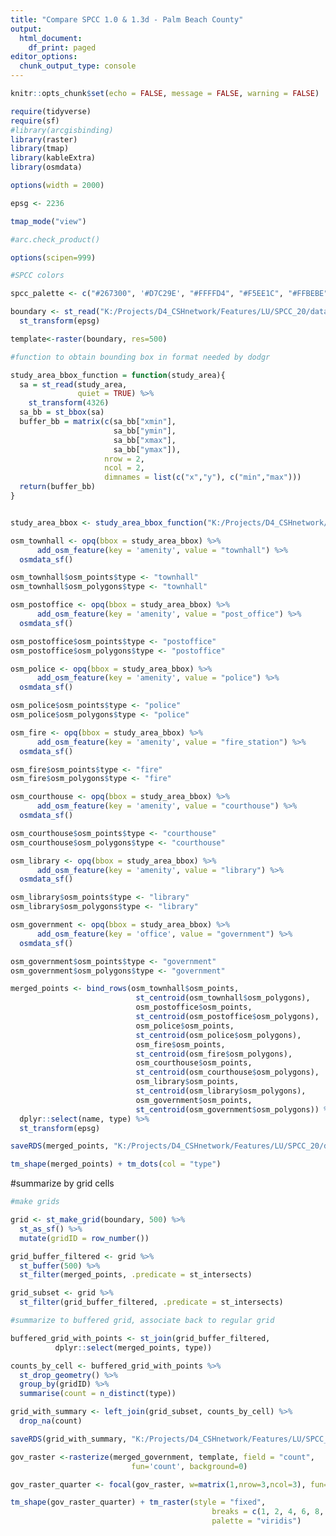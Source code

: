 ```yaml
---
title: "Compare SPCC 1.0 & 1.3d - Palm Beach County"
output:
  html_document:
    df_print: paged
editor_options:
  chunk_output_type: console
---
```


```r

knitr::opts_chunk$set(echo = FALSE, message = FALSE, warning = FALSE)

require(tidyverse)
require(sf)
#library(arcgisbinding)
library(raster)
library(tmap)
library(kableExtra)
library(osmdata)

options(width = 2000)

epsg <- 2236

tmap_mode("view")

#arc.check_product()

options(scipen=999)
```

```r
#SPCC colors

spcc_palette <- c("#267300", '#D7C29E', "#FFFFD4", "#F5EE1C", "#FFBEBE", "#E60000", "#730000", "#89CD66", "#828282", "#AA66CD", "#004C73", "#00C5FF")

boundary <- st_read("K:/Projects/D4_CSHnetwork/Features/LU/SPCC_20/data_prep/cleaned_data/study_area/study_area.shp", quiet = TRUE) %>% 
  st_transform(epsg)

template<-raster(boundary, res=500)

```


```r
#function to obtain bounding box in format needed by dodgr

study_area_bbox_function = function(study_area){
  sa = st_read(study_area,
               quiet = TRUE) %>%
    st_transform(4326)
  sa_bb = st_bbox(sa)
  buffer_bb = matrix(c(sa_bb["xmin"],
                       sa_bb["ymin"],
                       sa_bb["xmax"],
                       sa_bb["ymax"]),
                     nrow = 2,
                     ncol = 2,
                     dimnames = list(c("x","y"), c("min","max")))
  return(buffer_bb)
}


study_area_bbox <- study_area_bbox_function("K:/Projects/D4_CSHnetwork/Features/LU/SPCC_20/data_prep/cleaned_data/study_area/study_area.shp")
```


```r

osm_townhall <- opq(bbox = study_area_bbox) %>%
      add_osm_feature(key = 'amenity', value = "townhall") %>% 
  osmdata_sf()

osm_townhall$osm_points$type <- "townhall"
osm_townhall$osm_polygons$type <- "townhall"

osm_postoffice <- opq(bbox = study_area_bbox) %>%
      add_osm_feature(key = 'amenity', value = "post_office") %>% 
  osmdata_sf()

osm_postoffice$osm_points$type <- "postoffice"
osm_postoffice$osm_polygons$type <- "postoffice"

osm_police <- opq(bbox = study_area_bbox) %>%
      add_osm_feature(key = 'amenity', value = "police") %>% 
  osmdata_sf()

osm_police$osm_points$type <- "police"
osm_police$osm_polygons$type <- "police"

osm_fire <- opq(bbox = study_area_bbox) %>%
      add_osm_feature(key = 'amenity', value = "fire_station") %>% 
  osmdata_sf()

osm_fire$osm_points$type <- "fire"
osm_fire$osm_polygons$type <- "fire"

osm_courthouse <- opq(bbox = study_area_bbox) %>%
      add_osm_feature(key = 'amenity', value = "courthouse") %>% 
  osmdata_sf()

osm_courthouse$osm_points$type <- "courthouse"
osm_courthouse$osm_polygons$type <- "courthouse"

osm_library <- opq(bbox = study_area_bbox) %>%
      add_osm_feature(key = 'amenity', value = "library") %>% 
  osmdata_sf()

osm_library$osm_points$type <- "library"
osm_library$osm_polygons$type <- "library"

osm_government <- opq(bbox = study_area_bbox) %>%
      add_osm_feature(key = 'office', value = "government") %>% 
  osmdata_sf()

osm_government$osm_points$type <- "government"
osm_government$osm_polygons$type <- "government"

merged_points <- bind_rows(osm_townhall$osm_points,
                            st_centroid(osm_townhall$osm_polygons),
                            osm_postoffice$osm_points,
                            st_centroid(osm_postoffice$osm_polygons),
                            osm_police$osm_points,
                            st_centroid(osm_police$osm_polygons),
                            osm_fire$osm_points,
                            st_centroid(osm_fire$osm_polygons),
                            osm_courthouse$osm_points,
                            st_centroid(osm_courthouse$osm_polygons),
                            osm_library$osm_points,
                            st_centroid(osm_library$osm_polygons),
                            osm_government$osm_points,
                            st_centroid(osm_government$osm_polygons)) %>% 
  dplyr::select(name, type) %>% 
  st_transform(epsg)

saveRDS(merged_points, "K:/Projects/D4_CSHnetwork/Features/LU/SPCC_20/data_prep/demo_data/services_count_overlay/services_merged_points.rds")

```

```r

tm_shape(merged_points) + tm_dots(col = "type")

```


#summarize by grid cells

```r

#make grids

grid <- st_make_grid(boundary, 500) %>% 
  st_as_sf() %>% 
  mutate(gridID = row_number())

grid_buffer_filtered <- grid %>% 
  st_buffer(500) %>% 
  st_filter(merged_points, .predicate = st_intersects)

grid_subset <- grid %>% 
  st_filter(grid_buffer_filtered, .predicate = st_intersects)

#summarize to buffered grid, associate back to regular grid

buffered_grid_with_points <- st_join(grid_buffer_filtered,
          dplyr::select(merged_points, type))

counts_by_cell <- buffered_grid_with_points %>% 
  st_drop_geometry() %>% 
  group_by(gridID) %>% 
  summarise(count = n_distinct(type))

grid_with_summary <- left_join(grid_subset, counts_by_cell) %>% 
  drop_na(count)

saveRDS(grid_with_summary, "K:/Projects/D4_CSHnetwork/Features/LU/SPCC_20/data_prep/demo_data/services_count_overlay/services_count_grid.rds")


```



```r

gov_raster <-rasterize(merged_government, template, field = "count",
                           fun='count', background=0)

gov_raster_quarter <- focal(gov_raster, w=matrix(1,nrow=3,ncol=3), fun=mean)

tm_shape(gov_raster_quarter) + tm_raster(style = "fixed", 
                                             breaks = c(1, 2, 4, 6, 8, 10, 50),
                                             palette = "viridis")



```

